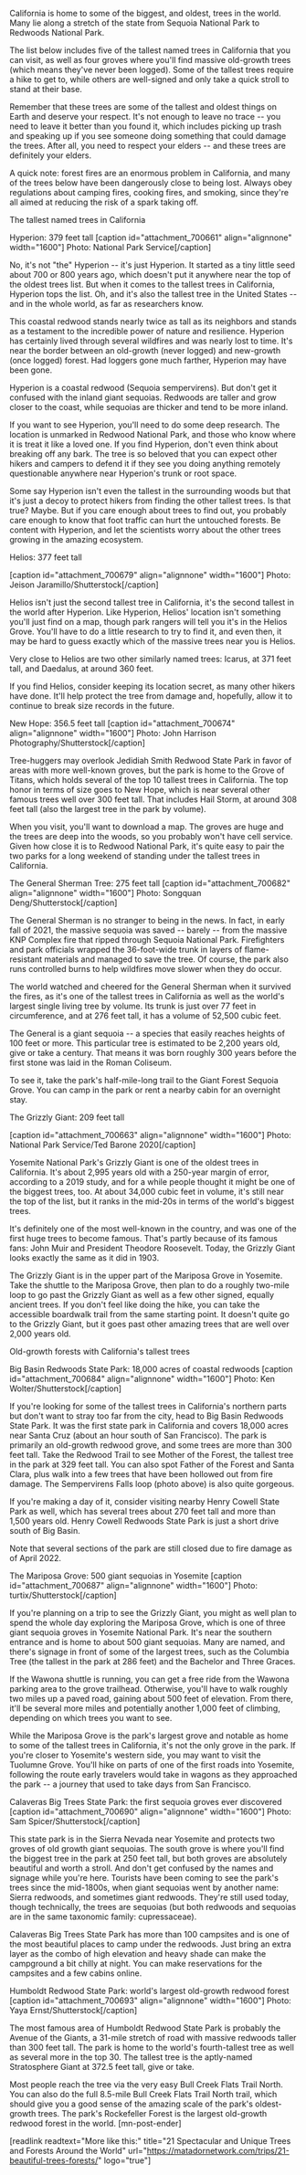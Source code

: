 California is home to some of the biggest, and oldest, trees in the world. Many lie along a stretch of the state from Sequoia National Park to Redwoods National Park.

The list below includes five of the tallest named trees in California that you can visit, as well as four groves where you'll find massive old-growth trees (which means they've never been logged). Some of the tallest trees require a hike to get to, while others are well-signed and only take a quick stroll to stand at their base. 

Remember that these trees are some of the tallest and oldest things on Earth and deserve your respect. It's not enough to leave no trace -- you need to leave it better than you found it, which includes picking up trash and speaking up if you see someone doing something that could damage the trees. After all, you need to respect your elders -- and these trees are definitely your elders.

A quick note: forest fires are an enormous problem in California, and many of the trees below have been dangerously close to being lost. Always obey regulations about camping fires, cooking fires, and smoking, since they're all aimed at reducing the risk of a spark taking off.

The tallest named trees in California

Hyperion: 379 feet tall
[caption id="attachment_700661" align="alignnone" width="1600"] Photo: National Park Service[/caption]

No, it's not "the" Hyperion -- it's just Hyperion. It started as a tiny little seed about 700 or 800 years ago, which doesn't put it anywhere near the top of the oldest trees list. But when it comes to the tallest trees in California, Hyperion tops the list. Oh, and it's also the tallest tree in the United States -- and in the whole world, as far as researchers know.

This coastal redwood stands nearly twice as tall as its neighbors and stands as a testament to the incredible power of nature and resilience. Hyperion has certainly lived through several wildfires and was nearly lost to time. It's near the border between an old-growth (never logged) and new-growth (once logged) forest. Had loggers gone much farther, Hyperion may have been gone.

Hyperion is a coastal redwood (Sequoia sempervirens). But don't get it confused with the inland giant sequoias. Redwoods are taller and grow closer to the coast, while sequoias are thicker and tend to be more inland.

If you want to see Hyperion, you'll need to do some deep research. The location is unmarked in Redwood National Park, and those who know where it is treat it like a loved one. If you find Hyperion, don't even think about breaking off any bark. The tree is so beloved that you can expect other hikers and campers to defend it if they see you doing anything remotely questionable anywhere near Hyperion's trunk or root space.

Some say Hyperion isn't even the tallest in the surrounding woods but that it's just a decoy to protect hikers from finding the other tallest trees. Is that true? Maybe. But if you care enough about trees to find out, you probably care enough to know that foot traffic can hurt the untouched forests. Be content with Hyperion, and let the scientists worry about the other trees growing in the amazing ecosystem.

Helios: 377 feet tall

[caption id="attachment_700679" align="alignnone" width="1600"] Photo: Jeison Jaramillo/Shutterstock[/caption]

Helios isn't just the second tallest tree in California, it's the second tallest in the world after Hyperion. Like Hyperion, Helios' location isn't something you'll just find on a map, though park rangers will tell you it's in the Helios Grove. You'll have to do a little research to try to find it, and even then, it may be hard to guess exactly which of the massive trees near you is Helios.

Very close to Helios are two other similarly named trees: Icarus, at 371 feet tall, and Daedalus, at around 360 feet.

If you find Helios, consider keeping its location secret, as many other hikers have done. It'll help protect the tree from damage and, hopefully, allow it to continue to break size records in the future.

New Hope: 356.5 feet tall
[caption id="attachment_700674" align="alignnone" width="1600"] Photo: John Harrison Photography/Shutterstock[/caption]

Tree-huggers may overlook Jedidiah Smith Redwood State Park in favor of areas with more well-known groves, but the park is home to the Grove of Titans, which holds several of the top 10 tallest trees in California. The top honor in terms of size goes to New Hope, which is near several other famous trees well over 300 feet tall. That includes Hail Storm, at around 308 feet tall (also the largest tree in the park by volume). 

When you visit, you'll want to download a map. The groves are huge and the trees are deep into the woods, so you probably won't have cell service. Given how close it is to Redwood National Park, it's quite easy to pair the two parks for a long weekend of standing under the tallest trees in California.

The General Sherman Tree: 275 feet tall
[caption id="attachment_700682" align="alignnone" width="1600"] Photo: Songquan Deng/Shutterstock[/caption]

The General Sherman is no stranger to being in the news. In fact, in early fall of 2021, the massive sequoia was saved -- barely -- from the massive KNP Complex fire that ripped through Sequoia National Park. Firefighters and park officials wrapped the 36-foot-wide trunk in layers of flame-resistant materials and managed to save the tree. Of course, the park also runs controlled burns to help wildfires move slower when they do occur.

The world watched and cheered for the General Sherman when it survived the fires, as it's one of the tallest trees in California as well as the world's largest single living tree by volume. Its trunk is just over 77 feet in circumference, and at 276 feet tall, it has a volume of 52,500 cubic feet.

The General is a giant sequoia -- a species that easily reaches heights of 100 feet or more. This particular tree is estimated to be 2,200 years old, give or take a century. That means it was born roughly 300 years before the first stone was laid in the Roman Coliseum.

To see it, take the park's half-mile-long trail to the Giant Forest Sequoia Grove. You can camp in the park or rent a nearby cabin for an overnight stay.

The Grizzly Giant: 209 feet tall

[caption id="attachment_700663" align="alignnone" width="1600"] Photo: National Park Service/Ted Barone 2020[/caption]

Yosemite National Park's Grizzly Giant is one of the oldest trees in California. It's about 2,995 years old with a 250-year margin of error, according to a 2019 study, and for a while people thought it might be one of the biggest trees, too. At about 34,000 cubic feet in volume, it's still near the top of the list, but it ranks in the mid-20s in terms of the world's biggest trees.

It's definitely one of the most well-known in the country, and was one of the first huge trees to become famous. That's partly because of its famous fans: John Muir and President Theodore Roosevelt. Today, the Grizzly Giant looks exactly the same as it did in 1903.

The Grizzly Giant is in the upper part of the Mariposa Grove in Yosemite. Take the shuttle to the Mariposa Grove, then plan to do a roughly two-mile loop to go past the Grizzly Giant as well as a few other signed, equally ancient trees. If you don't feel like doing the hike, you can take the accessible boardwalk trail from the same starting point. It doesn't quite go to the Grizzly Giant, but it goes past other amazing trees that are well over 2,000 years old. 

Old-growth forests with California's tallest trees

Big Basin Redwoods State Park: 18,000 acres of coastal redwoods
[caption id="attachment_700684" align="alignnone" width="1600"] Photo: Ken Wolter/Shutterstock[/caption]

If you're looking for some of the tallest trees in California's northern parts but don't want to stray too far from the city, head to Big Basin Redwoods State Park. It was the first state park in California and covers 18,000 acres near Santa Cruz (about an hour south of San Francisco). The park is primarily an old-growth redwood grove, and some trees are more than 300 feet tall. Take the Redwood Trail to see Mother of the Forest, the tallest tree in the park at 329 feet tall. You can also spot Father of the Forest and Santa Clara, plus walk into a few trees that have been hollowed out from fire damage. The Sempervirens Falls loop (photo above) is also quite gorgeous.

If you're making a day of it, consider visiting nearby Henry Cowell State Park as well, which has several trees about 270 feet tall and more than 1,500 years old. Henry Cowell Redwoods State Park is just a short drive south of Big Basin.

Note that several sections of the park are still closed due to fire damage as of April 2022.

The Mariposa Grove: 500 giant sequoias in Yosemite
[caption id="attachment_700687" align="alignnone" width="1600"] Photo: turtix/Shutterstock[/caption]

If you're planning on a trip to see the Grizzly Giant, you might as well plan to spend the whole day exploring the Mariposa Grove, which is one of three giant sequoia groves in Yosemite National Park. It's near the southern entrance and is home to about 500 giant sequoias. Many are named, and there's signage in front of some of the largest trees, such as the Columbia Tree (the tallest in the park at 286 feet) and the Bachelor and Three Graces.

If the Wawona shuttle is running, you can get a free ride from the Wawona parking area to the grove trailhead. Otherwise, you'll have to walk roughly two miles up a paved road, gaining about 500 feet of elevation. From there, it'll be several more miles and potentially another 1,000 feet of climbing, depending on which trees you want to see.

While the Mariposa Grove is the park's largest grove and notable as home to some of the tallest trees in California, it's not the only grove in the park. If you're closer to Yosemite's western side, you may want to visit the Tuolumne Grove. You'll hike on parts of one of the first roads into Yosemite, following the route early travelers would take in wagons as they approached the park -- a journey that used to take days from San Francisco.

Calaveras Big Trees State Park: the first sequoia groves ever discovered
[caption id="attachment_700690" align="alignnone" width="1600"] Photo: Sam Spicer/Shutterstock[/caption]

This state park is in the Sierra Nevada near Yosemite and protects two groves of old growth giant sequoias. The south grove is where you'll find the biggest tree in the park at 250 feet tall, but both groves are absolutely beautiful and worth a stroll. And don't get confused by the names and signage while you're here. Tourists have been coming to see the park's trees since the mid-1800s, when giant sequoias went by another name: Sierra redwoods, and sometimes giant redwoods. They're still used today, though technically, the trees are sequoias (but both redwoods and sequoias are in the same taxonomic family: cupressaceae).

Calaveras Big Trees State Park has more than 100 campsites and is one of the most beautiful places to camp under the redwoods. Just bring an extra layer as the combo of high elevation and heavy shade can make the campground a bit chilly at night. You can make reservations for the campsites and a few cabins online.

Humboldt Redwood State Park: world's largest old-growth redwood forest
[caption id="attachment_700693" align="alignnone" width="1600"] Photo: Yaya Ernst/Shutterstock[/caption]

The most famous area of Humboldt Redwood State Park is probably the Avenue of the Giants, a 31-mile stretch of road with massive redwoods taller than 300 feet tall. The park is home to the world's fourth-tallest tree as well as several more in the top 30. The tallest tree is the aptly-named Stratosphere Giant at 372.5 feet tall, give or take.

Most people reach the tree via the very easy Bull Creek Flats Trail North. You can also do the full 8.5-mile Bull Creek Flats Trail North trail, which should give you a good sense of the amazing scale of the park's oldest-growth trees. The park's Rockefeller Forest is the largest old-growth redwood forest in the world. [mn-post-ender]

[readlink readtext="More like this:" title="21 Spectacular and Unique Trees and Forests Around the World"  url="https://matadornetwork.com/trips/21-beautiful-trees-forests/" logo="true"]